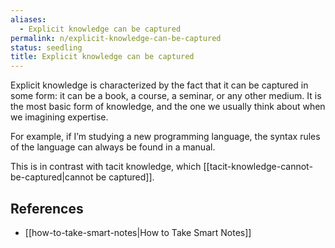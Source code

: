```yaml
---
aliases:
  - Explicit knowledge can be captured
permalink: n/explicit-knowledge-can-be-captured
status: seedling
title: Explicit knowledge can be captured
---
```

Explicit knowledge is characterized by the fact that it can be captured in some form: it can be a book, a course, a seminar, or any other medium. It is the most basic form of knowledge, and the one we usually think about when we imagining expertise.

For example, if I’m studying a new programming language, the syntax rules of the language can always be found in a manual.

This is in contrast with tacit knowledge, which [[tacit-knowledge-cannot-be-captured|cannot be captured]].

## References

- [[how-to-take-smart-notes|How to Take Smart Notes]]
